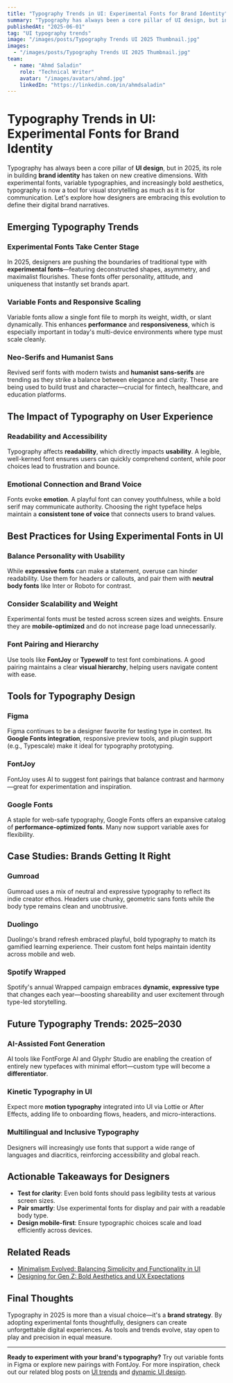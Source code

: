 ```yaml
---
title: "Typography Trends in UI: Experimental Fonts for Brand Identity"
summary: "Typography has always been a core pillar of UI design, but in 2025, its role in building brand identity has taken on new creative dimensions. With experimental ..."
publishedAt: "2025-06-01"
tag: "UI typography trends"
image: "/images/posts/Typography Trends UI 2025 Thumbnail.jpg"
images:
  - "/images/posts/Typography Trends UI 2025 Thumbnail.jpg"
team:
  - name: "Ahmd Saladin"
    role: "Technical Writer"
    avatar: "/images/avatars/ahmd.jpg"
    linkedIn: "https://linkedin.com/in/ahmdsaladin"
---
```



# Typography Trends in UI: Experimental Fonts for Brand Identity

Typography has always been a core pillar of **UI design**, but in 2025, its role in building **brand identity** has taken on new creative dimensions. With experimental fonts, variable typographies, and increasingly bold aesthetics, typography is now a tool for visual storytelling as much as it is for communication. Let's explore how designers are embracing this evolution to define their digital brand narratives.

## Emerging Typography Trends

### Experimental Fonts Take Center Stage
In 2025, designers are pushing the boundaries of traditional type with **experimental fonts**—featuring deconstructed shapes, asymmetry, and maximalist flourishes. These fonts offer personality, attitude, and uniqueness that instantly set brands apart.

### Variable Fonts and Responsive Scaling
Variable fonts allow a single font file to morph its weight, width, or slant dynamically. This enhances **performance** and **responsiveness**, which is especially important in today's multi-device environments where type must scale cleanly.

### Neo-Serifs and Humanist Sans
Revived serif fonts with modern twists and **humanist sans-serifs** are trending as they strike a balance between elegance and clarity. These are being used to build trust and character—crucial for fintech, healthcare, and education platforms.

## The Impact of Typography on User Experience

### Readability and Accessibility
Typography affects **readability**, which directly impacts **usability**. A legible, well-kerned font ensures users can quickly comprehend content, while poor choices lead to frustration and bounce.

### Emotional Connection and Brand Voice
Fonts evoke **emotion**. A playful font can convey youthfulness, while a bold serif may communicate authority. Choosing the right typeface helps maintain a **consistent tone of voice** that connects users to brand values.

## Best Practices for Using Experimental Fonts in UI

### Balance Personality with Usability
While **expressive fonts** can make a statement, overuse can hinder readability. Use them for headers or callouts, and pair them with **neutral body fonts** like Inter or Roboto for contrast.

### Consider Scalability and Weight
Experimental fonts must be tested across screen sizes and weights. Ensure they are **mobile-optimized** and do not increase page load unnecessarily.

### Font Pairing and Hierarchy
Use tools like **FontJoy** or **Typewolf** to test font combinations. A good pairing maintains a clear **visual hierarchy**, helping users navigate content with ease.

## Tools for Typography Design

### Figma
Figma continues to be a designer favorite for testing type in context. Its **Google Fonts integration**, responsive preview tools, and plugin support (e.g., Typescale) make it ideal for typography prototyping.

### FontJoy
FontJoy uses AI to suggest font pairings that balance contrast and harmony—great for experimentation and inspiration.

### Google Fonts
A staple for web-safe typography, Google Fonts offers an expansive catalog of **performance-optimized fonts**. Many now support variable axes for flexibility.

## Case Studies: Brands Getting It Right

### Gumroad
Gumroad uses a mix of neutral and expressive typography to reflect its indie creator ethos. Headers use chunky, geometric sans fonts while the body type remains clean and unobtrusive.

### Duolingo
Duolingo's brand refresh embraced playful, bold typography to match its gamified learning experience. Their custom font helps maintain identity across mobile and web.

### Spotify Wrapped
Spotify's annual Wrapped campaign embraces **dynamic, expressive type** that changes each year—boosting shareability and user excitement through type-led storytelling.

## Future Typography Trends: 2025–2030

### AI-Assisted Font Generation
AI tools like FontForge AI and Glyphr Studio are enabling the creation of entirely new typefaces with minimal effort—custom type will become a **differentiator**.

### Kinetic Typography in UI
Expect more **motion typography** integrated into UI via Lottie or After Effects, adding life to onboarding flows, headers, and micro-interactions.

### Multilingual and Inclusive Typography
Designers will increasingly use fonts that support a wide range of languages and diacritics, reinforcing accessibility and global reach.

## Actionable Takeaways for Designers

- **Test for clarity**: Even bold fonts should pass legibility tests at various screen sizes.
- **Pair smartly**: Use experimental fonts for display and pair with a readable body type.
- **Design mobile-first**: Ensure typographic choices scale and load efficiently across devices.

## Related Reads

- [Minimalism Evolved: Balancing Simplicity and Functionality in UI](/blog/minimalist-ui-design)
- [Designing for Gen Z: Bold Aesthetics and UX Expectations](/blog/gen-z-ux-design)

## Final Thoughts

Typography in 2025 is more than a visual choice—it's a **brand strategy**. By adopting experimental fonts thoughtfully, designers can create unforgettable digital experiences. As tools and trends evolve, stay open to play and precision in equal measure.

---

**Ready to experiment with your brand's typography?** Try out variable fonts in Figma or explore new pairings with FontJoy. For more inspiration, check out our related blog posts on [UI trends](/blog/ui-trends-2025) and [dynamic UI design](/blog/dynamic-ui-design).
